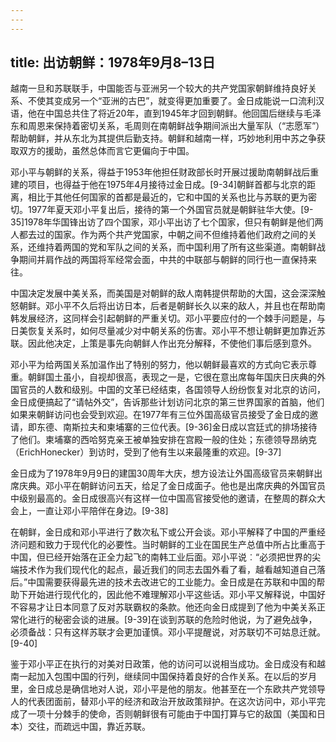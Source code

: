 ```yaml
---
---
---
```

title: 出访朝鲜：1978年9月8–13日
---



越南一旦和苏联联手，中国能否与亚洲另一个较大的共产党国家朝鲜维持良好关系、不使其变成另一个“亚洲的古巴”，就变得更加重要了。金日成能说一口流利汉语，他在中国总共住了将近20年，直到1945年才回到朝鲜。他回国后继续与毛泽东和周恩来保持着密切关系，毛周则在南朝鲜战争期间派出大量军队（“志愿军”）帮助朝鲜，并从东北为其提供后勤支持。朝鲜和越南一样，巧妙地利用中苏之争获取双方的援助，虽然总体而言它更偏向于中国。

邓小平与朝鲜的关系，得益于1953年他担任财政部长时开展过援助南朝鲜战后重建的项目，也得益于他在1975年4月接待过金日成。[9-34]朝鲜首都与北京的距离，相比于其他任何国家的首都是最近的，它和中国的关系也比与苏联的更为密切。1977年夏天邓小平复出后，接待的第一个外国官员就是朝鲜驻华大使。[9-35]1978年华国锋出访了四个国家，邓小平出访了七个国家，但只有朝鲜是他们两人都去过的国家。作为两个共产党国家，中朝之间不但维持着他们政府之间的关系，还维持着两国的党和军队之间的关系，而中国利用了所有这些渠道。南朝鲜战争期间并肩作战的两国将军经常会面，中共的中联部与朝鲜的同行也一直保持来往。

中国决定发展中美关系，而美国是对朝鲜的敌人南韩提供帮助的大国，这会深深触怒朝鲜。邓小平不久后将出访日本，后者是朝鲜长久以来的敌人，并且也在帮助南韩发展经济，这同样会引起朝鲜的严重关切。邓小平要应付的一个棘手问题是，与日美恢复关系时，如何尽量减少对中朝关系的伤害。邓小平不想让朝鲜更加靠近苏联。因此他决定，上策是事先向朝鲜人作出充分解释，不使他们事后感到意外。

邓小平为给两国关系加温作出了特别的努力，他以朝鲜最喜欢的方式向它表示尊重。朝鲜国土虽小，自视却很高，表现之一是，它很在意出席每年国庆日庆典的外国官员的人数和级别。中国的文革已经结束，各国领导人纷纷恢复对北京的访问，金日成便搞起了“请帖外交”，告诉那些计划访问北京的第三世界国家的首脑，他们如果来朝鲜访问也会受到欢迎。在1977年有三位外国高级官员接受了金日成的邀请，即东德、南斯拉夫和柬埔寨的三位代表。[9-36]金日成以宫廷式的排场接待了他们。柬埔寨的西哈努克亲王被单独安排在宫殿一般的住处；东德领导昂纳克（ErichHonecker）到访时，受到了他有生以来最隆重的欢迎。[9-37]

金日成为了1978年9月9日的建国30周年大庆，想方设法让外国高级官员来朝鲜出席庆典。邓小平在朝鲜访问五天，给足了金日成面子。他也是出席庆典的外国官员中级别最高的。金日成很高兴有这样一位中国高官接受他的邀请，在整周的群众大会上，一直让邓小平陪伴在身边。[9-38]

在朝鲜，金日成和邓小平进行了数次私下或公开会谈。邓小平解释了中国的严重经济问题和致力于现代化的必要性。当时朝鲜的工业在国民生产总值中所占比重高于中国，但已经开始落在正全力起飞的南韩工业后面。邓小平说︰“必须把世界的尖端技术作为我们现代化的起点，最近我们的同志去国外看了看，越看越知道自己落后。”中国需要获得最先进的技术去改进它的工业能力。金日成是在苏联和中国的帮助下开始进行现代化的，因此他不难理解邓小平这些话。邓小平又解释说，中国好不容易才让日本同意了反对苏联霸权的条款。他还向金日成提到了他为中美关系正常化进行的秘密会谈的进展。[9-39]在谈到苏联的危险时他说，为了避免战争，必须备战：只有这样苏联才会更加谨慎。邓小平提醒说，对苏联切不可姑息迁就。[9-40]

鉴于邓小平正在执行的对美对日政策，他的访问可以说相当成功。金日成没有和越南一起加入包围中国的行列，继续同中国保持着良好的合作关系。在以后的岁月里，金日成总是确信地对人说，邓小平是他的朋友。他甚至在一个东欧共产党领导人的代表团面前，替邓小平的经济和政治开放政策辩护。在这次访问中，邓小平完成了一项十分棘手的使命，否则朝鲜很有可能由于中国打算与它的敌国（美国和日本）交往，而疏远中国，靠近苏联。